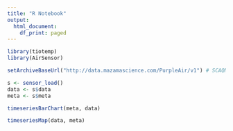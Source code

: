 ```yaml
---
title: "R Notebook"
output:
  html_document:
    df_print: paged
---
```


```r
library(tiotemp)
library(AirSensor)

setArchiveBaseUrl("http://data.mazamascience.com/PurpleAir/v1") # SCAQMD sensors
```

```r
s <- sensor_load()
data <- s$data
meta <- s$meta
```

```r
timeseriesBarChart(meta, data)
```

```r
timeseriesMap(data, meta)
```

```r

```

